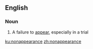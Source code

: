 ==English==

===Noun===
{{en-noun}}
# A failure to [[appear]], especially in a trial

[[ku:nonappearance]]
[[zh:nonappearance]]